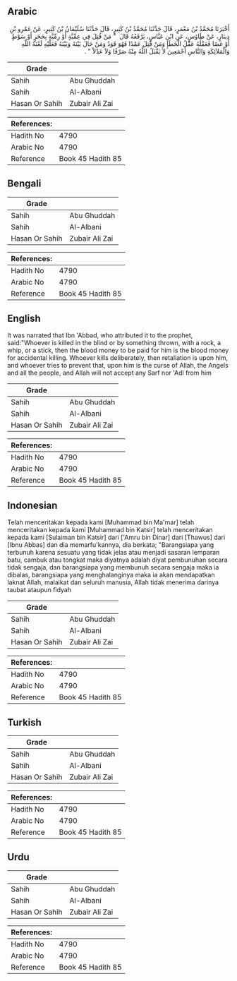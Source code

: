 ## Arabic

<div
  dir="rtl"
  lang="ar"
  style={{ fontSize: "larger", backgroundColor: "#f8f9fa", padding: 20 }}
>
  أَخْبَرَنَا مُحَمَّدُ بْنُ مَعْمَرٍ، قَالَ حَدَّثَنَا مُحَمَّدُ بْنُ كَثِيرٍ،
  قَالَ حَدَّثَنَا سُلَيْمَانُ بْنُ كَثِيرٍ، عَنْ عَمْرِو بْنِ دِينَارٍ، عَنْ
  طَاوُسٍ، عَنِ ابْنِ عَبَّاسٍ، يَرْفَعُهُ قَالَ ‏ "‏ مَنْ قُتِلَ فِي عِمِّيَّةٍ
  أَوْ رِمِّيَّةٍ بِحَجَرٍ أَوْ سَوْطٍ أَوْ عَصًا فَعَقْلُهُ عَقْلُ الْخَطَإِ
  وَمَنْ قُتِلَ عَمْدًا فَهُوَ قَوَدٌ وَمَنْ حَالَ بَيْنَهُ وَبَيْنَهُ
  فَعَلَيْهِ لَعْنَةُ اللَّهِ وَالْمَلاَئِكَةِ وَالنَّاسِ أَجْمَعِينَ لاَ
  يَقْبَلُ اللَّهُ مِنْهُ صَرْفًا وَلاَ عَدْلاً ‏"‏ ‏.‏
</div>
<div style={{ backgroundColor: "#f8f9fa", padding: 20, marginBottom: 10 }}>
  <table>
    <thead>
      <tr>
        <th>Grade</th>
        <th></th>
      </tr>
    </thead>
    <tbody>
      <tr>
        <td>Sahih</td>
        <td>Abu Ghuddah</td>
      </tr>
      <tr>
        <td>Sahih</td>
        <td>Al-Albani</td>
      </tr>
      <tr>
        <td>Hasan Or Sahih</td>
        <td>Zubair Ali Zai</td>
      </tr>
    </tbody>
  </table>
  <table>
    <thead>
      <tr>
        <th>References:</th>
        <th></th>
      </tr>
    </thead>
    <tbody>
      <tr>
        <td>Hadith No</td>
        <td>4790</td>
      </tr>
      <tr>
        <td>Arabic No</td>
        <td>4790</td>
      </tr>
      <tr>
        <td>Reference</td>
        <td>Book 45 Hadith 85</td>
      </tr>
    </tbody>
  </table>
</div>

## Bengali

<div
  dir="ltr"
  lang="bn"
  style={{ fontSize: "larger", backgroundColor: "#f8f9fa", padding: 20 }}
></div>
<div style={{ backgroundColor: "#f8f9fa", padding: 20, marginBottom: 10 }}>
  <table>
    <thead>
      <tr>
        <th>Grade</th>
        <th></th>
      </tr>
    </thead>
    <tbody>
      <tr>
        <td>Sahih</td>
        <td>Abu Ghuddah</td>
      </tr>
      <tr>
        <td>Sahih</td>
        <td>Al-Albani</td>
      </tr>
      <tr>
        <td>Hasan Or Sahih</td>
        <td>Zubair Ali Zai</td>
      </tr>
    </tbody>
  </table>
  <table>
    <thead>
      <tr>
        <th>References:</th>
        <th></th>
      </tr>
    </thead>
    <tbody>
      <tr>
        <td>Hadith No</td>
        <td>4790</td>
      </tr>
      <tr>
        <td>Arabic No</td>
        <td>4790</td>
      </tr>
      <tr>
        <td>Reference</td>
        <td>Book 45 Hadith 85</td>
      </tr>
    </tbody>
  </table>
</div>

## English

<div
  dir="ltr"
  lang="en"
  style={{ fontSize: "larger", backgroundColor: "#f8f9fa", padding: 20 }}
>
  It was narrated that Ibn 'Abbad, who attributed it to the prophet,
  said:"Whoever is killed in the blind or by something thrown, with a rock, a
  whip, or a stick, then the blood money to be paid for him is the blood money
  for accidental killing. Whoever kills deliberately, then retaliation is upon
  him, and whoever tries to prevent that, upon him is the curse of Allah, the
  Angels and all the people, and Allah will not accept any Sarf nor 'Adl from
  him
</div>
<div style={{ backgroundColor: "#f8f9fa", padding: 20, marginBottom: 10 }}>
  <table>
    <thead>
      <tr>
        <th>Grade</th>
        <th></th>
      </tr>
    </thead>
    <tbody>
      <tr>
        <td>Sahih</td>
        <td>Abu Ghuddah</td>
      </tr>
      <tr>
        <td>Sahih</td>
        <td>Al-Albani</td>
      </tr>
      <tr>
        <td>Hasan Or Sahih</td>
        <td>Zubair Ali Zai</td>
      </tr>
    </tbody>
  </table>
  <table>
    <thead>
      <tr>
        <th>References:</th>
        <th></th>
      </tr>
    </thead>
    <tbody>
      <tr>
        <td>Hadith No</td>
        <td>4790</td>
      </tr>
      <tr>
        <td>Arabic No</td>
        <td>4790</td>
      </tr>
      <tr>
        <td>Reference</td>
        <td>Book 45 Hadith 85</td>
      </tr>
    </tbody>
  </table>
</div>

## Indonesian

<div
  dir="ltr"
  lang="id"
  style={{ fontSize: "larger", backgroundColor: "#f8f9fa", padding: 20 }}
>
  Telah menceritakan kepada kami [Muhammad bin Ma'mar] telah menceritakan kepada
  kami [Muhammad bin Katsir] telah menceritakan kepada kami [Sulaiman bin
  Katsir] dari ['Amru bin Dinar] dari [Thawus] dari [Ibnu Abbas] dan dia
  memarfu'kannya, dia berkata; "Barangsiapa yang terbunuh karena sesuatu yang
  tidak jelas atau menjadi sasaran lemparan batu, cambuk atau tongkat maka
  diyatnya adalah diyat pembunuhan secara tidak sengaja, dan barangsiapa yang
  membunuh secara sengaja maka ia dibalas, barangsiapa yang menghalanginya maka
  ia akan mendapatkan laknat Allah, malaikat dan seluruh manusia, Allah tidak
  menerima darinya taubat ataupun fidyah
</div>
<div style={{ backgroundColor: "#f8f9fa", padding: 20, marginBottom: 10 }}>
  <table>
    <thead>
      <tr>
        <th>Grade</th>
        <th></th>
      </tr>
    </thead>
    <tbody>
      <tr>
        <td>Sahih</td>
        <td>Abu Ghuddah</td>
      </tr>
      <tr>
        <td>Sahih</td>
        <td>Al-Albani</td>
      </tr>
      <tr>
        <td>Hasan Or Sahih</td>
        <td>Zubair Ali Zai</td>
      </tr>
    </tbody>
  </table>
  <table>
    <thead>
      <tr>
        <th>References:</th>
        <th></th>
      </tr>
    </thead>
    <tbody>
      <tr>
        <td>Hadith No</td>
        <td>4790</td>
      </tr>
      <tr>
        <td>Arabic No</td>
        <td>4790</td>
      </tr>
      <tr>
        <td>Reference</td>
        <td>Book 45 Hadith 85</td>
      </tr>
    </tbody>
  </table>
</div>

## Turkish

<div
  dir="ltr"
  lang="tr"
  style={{ fontSize: "larger", backgroundColor: "#f8f9fa", padding: 20 }}
></div>
<div style={{ backgroundColor: "#f8f9fa", padding: 20, marginBottom: 10 }}>
  <table>
    <thead>
      <tr>
        <th>Grade</th>
        <th></th>
      </tr>
    </thead>
    <tbody>
      <tr>
        <td>Sahih</td>
        <td>Abu Ghuddah</td>
      </tr>
      <tr>
        <td>Sahih</td>
        <td>Al-Albani</td>
      </tr>
      <tr>
        <td>Hasan Or Sahih</td>
        <td>Zubair Ali Zai</td>
      </tr>
    </tbody>
  </table>
  <table>
    <thead>
      <tr>
        <th>References:</th>
        <th></th>
      </tr>
    </thead>
    <tbody>
      <tr>
        <td>Hadith No</td>
        <td>4790</td>
      </tr>
      <tr>
        <td>Arabic No</td>
        <td>4790</td>
      </tr>
      <tr>
        <td>Reference</td>
        <td>Book 45 Hadith 85</td>
      </tr>
    </tbody>
  </table>
</div>

## Urdu

<div
  dir="rtl"
  lang="ur"
  style={{ fontSize: "larger", backgroundColor: "#f8f9fa", padding: 20 }}
></div>
<div style={{ backgroundColor: "#f8f9fa", padding: 20, marginBottom: 10 }}>
  <table>
    <thead>
      <tr>
        <th>Grade</th>
        <th></th>
      </tr>
    </thead>
    <tbody>
      <tr>
        <td>Sahih</td>
        <td>Abu Ghuddah</td>
      </tr>
      <tr>
        <td>Sahih</td>
        <td>Al-Albani</td>
      </tr>
      <tr>
        <td>Hasan Or Sahih</td>
        <td>Zubair Ali Zai</td>
      </tr>
    </tbody>
  </table>
  <table>
    <thead>
      <tr>
        <th>References:</th>
        <th></th>
      </tr>
    </thead>
    <tbody>
      <tr>
        <td>Hadith No</td>
        <td>4790</td>
      </tr>
      <tr>
        <td>Arabic No</td>
        <td>4790</td>
      </tr>
      <tr>
        <td>Reference</td>
        <td>Book 45 Hadith 85</td>
      </tr>
    </tbody>
  </table>
</div>
